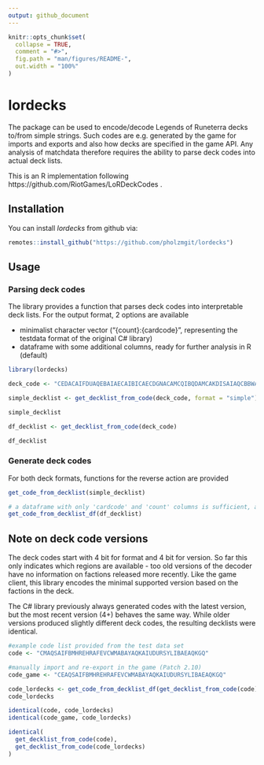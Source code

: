 ```yaml
---
output: github_document
---
```


<!-- README.md is generated from README.Rmd. Please edit that file -->

```r
knitr::opts_chunk$set(
  collapse = TRUE,
  comment = "#>",
  fig.path = "man/figures/README-",
  out.width = "100%"
)
```

# lordecks 

<!-- badges: start -->
<!-- badges: end -->

The package can be used to encode/decode Legends of Runeterra decks to/from simple strings.
Such codes are e.g. generated by the game for imports and exports and also how decks are
specified in the game API. Any analysis of matchdata therefore requires the ability to 
parse deck codes into actual deck lists.

This is an R implementation following https://github.com/RiotGames/LoRDeckCodes .

## Installation

You can install *lordecks* from github via:

``` r
remotes::install_github("https://github.com/pholzmgit/lordecks")
```

## Usage

### Parsing deck codes

The library provides a function that parses deck codes into interpretable deck lists. For the output format, 2 options are available

* minimalist character vector ("\{count\}:\{cardcode\}", representing the testdata format of the original C# library)
* dataframe with some additional columns, ready for further analysis in R (default)

```r
library(lordecks)

deck_code <- "CEDACAIFDUAQEBAIAECAIBICAECDGNACAMCQIBQDAMCAKDISAIAQCBBWAIAQKEZPAIAQGBIMAMAQKAIZEE"

simple_decklist <- get_decklist_from_code(deck_code, format = "simple")

simple_decklist
```


```r
df_decklist <- get_decklist_from_code(deck_code)

df_decklist
```


### Generate deck codes

For both deck formats, functions for the reverse action are provided

```r
get_code_from_decklist(simple_decklist)
```

```r
# a dataframe with only 'cardcode' and 'count' columns is sufficient, all other columns are ignored
get_code_from_decklist_df(df_decklist)
```

## Note on deck code versions

The deck codes start with 4 bit for format and 4 bit for version. So far this only indicates which regions are available - too old versions of the decoder have no information on factions released more recently. Like the game client, this library encodes the minimal supported version based on the factions in the deck.

The C# library previously always generated codes with the latest version, but the most recent version (4+) behaves the same way. While older versions produced slightly different deck codes, the resulting decklists were identical.

```r
#example code list provided from the test data set
code <- "CMAQSAIFBMHREHRAFEVCWMABAYAQKAIUDURSYLIBAEAQKGQ"

#manually import and re-export in the game (Patch 2.10)
code_game <- "CEAQSAIFBMHREHRAFEVCWMABAYAQKAIUDURSYLIBAEAQKGQ"

code_lordecks <- get_code_from_decklist_df(get_decklist_from_code(code))
code_lordecks
```

```r
identical(code, code_lordecks)
identical(code_game, code_lordecks)
```

```r
identical(
  get_decklist_from_code(code),
  get_decklist_from_code(code_lordecks)
)
```










